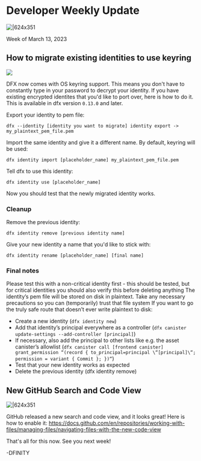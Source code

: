 # Developer Weekly Update
![|624x351](../_assets/Decentralized_01.jpg)

<head>
  <meta property="og:image" content={require('../_assets/Decentralized_01.jpg').default}/>
  <meta property="twitter:image" content={require('../_assets/Decentralized_01.jpg').default}/>
</head>


Week of March 13, 2023

## How to migrate existing identities to use keyring
![](https://images.unsplash.com/photo-1649323357445-bcca3bb9ea3b?ixlib=rb-4.0.3&ixid=MnwxMjA3fDB8MHxwaG90by1wYWdlfHx8fGVufDB8fHx8&auto=format&fit=crop&w=2670&q=80)

DFX now comes with OS keyring support. This means you don't have to constantly type in your password to decrypt your
identity. If you have existing encrypted identites that you'd like to port over, here is how to do it. This is available
in dfx version `0.13.0` and later.

Export your identity to pem file:
```
dfx --identity [identity you want to migrate] identity export -> my_plaintext_pem_file.pem
```

Import the same identity and give it a different name. By default, keyring will be used:
```
dfx identity import [placeholder_name] my_plaintext_pem_file.pem
```

Tell dfx to use this identity:
```
dfx identity use [placeholder_name]
```

Now you should test that the newly migrated identity works.

### Cleanup

Remove the previous identity:
```
dfx identity remove [previous identity name]
```

Give your new identity a name that you'd like to stick with:
```
dfx identity rename [placeholder_name] [final name]
```

### Final notes
Please test this with a non-critical identity first - this should be tested, but for critical identities you should also
verify this before deleting anything
The identity’s pem file will be stored on disk in plaintext. Take any necessary precautions so you can (temporarily)
trust that file system
If you want to go the truly safe route that doesn’t ever write plaintext to disk:

- Create a new identity (`dfx identity new`)
- Add that identity’s principal everywhere as a controller (`dfx canister update-settings --add-controller [principal]`)
- If necessary, also add the principal to other lists like e.g. the asset canister’s allowlist (`dfx canister
call [frontend canister] grant_permission “(record { to_principal=principal \“[principal]\“; permission = variant {
Commit }; })“`)
- Test that your new identity works as expected
- Delete the previous identity (dfx identity remove)

## New GitHub Search and Code View
![|624x351](../_assets/github_search_code_view.png)

GitHub released a new search and code view, and it looks great! Here is how to enable it:
https://docs.github.com/en/repositories/working-with-files/managing-files/navigating-files-with-the-new-code-view

That's all for this now. See you next week!

-DFINITY